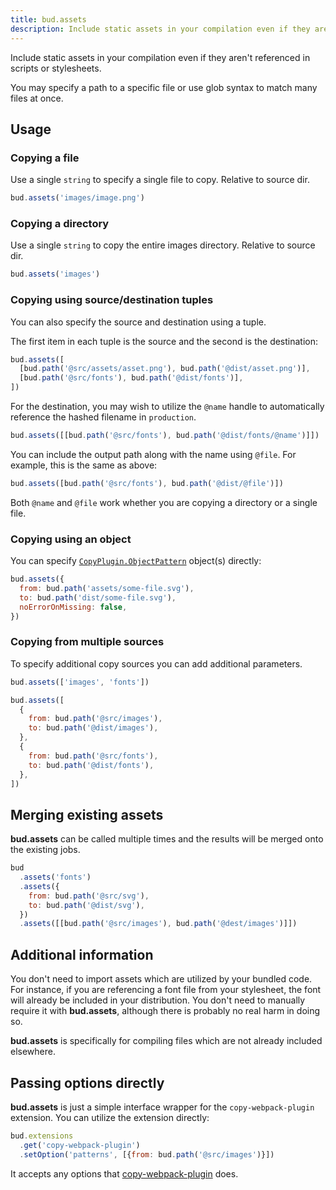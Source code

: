 ```yaml
---
title: bud.assets
description: Include static assets in your compilation even if they aren't referenced in scripts or stylesheets.
---
```


Include static assets in your compilation even if they aren't referenced in scripts or stylesheets.

You may specify a path to a specific file or use glob syntax to match many files at once.

## Usage

### Copying a file

Use a single `string` to specify a single file to copy. Relative to source dir.

```js title='bud.config.js'
bud.assets('images/image.png')
```

### Copying a directory

Use a single `string` to copy the entire images directory. Relative to source dir.

```js title='bud.config.js'
bud.assets('images')
```

### Copying using source/destination tuples

You can also specify the source and destination using a tuple.

The first item in each tuple is the source and the second is the destination:

```js title='bud.config.js'
bud.assets([
  [bud.path('@src/assets/asset.png'), bud.path('@dist/asset.png')],
  [bud.path('@src/fonts'), bud.path('@dist/fonts')],
])
```

For the destination, you may wish to utilize the `@name` handle to automatically reference the hashed filename in `production`.

```js title='bud.config.js'
bud.assets([[bud.path('@src/fonts'), bud.path('@dist/fonts/@name')]])
```

You can include the output path along with the name using `@file`. For example, this is the same as above:

```js title='bud.config.js'
bud.assets([bud.path('@src/fonts'), bud.path('@dist/@file')])
```

Both `@name` and `@file` work whether you are copying a directory or a single file.

### Copying using an object

You can specify [`CopyPlugin.ObjectPattern`](https://github.com/webpack-contrib/copy-webpack-plugin#patterns) object(s) directly:

```js title='bud.config.js'
bud.assets({
  from: bud.path('assets/some-file.svg'),
  to: bud.path('dist/some-file.svg'),
  noErrorOnMissing: false,
})
```

### Copying from multiple sources

To specify additional copy sources you can add additional parameters.

```ts title='bud.config.mjs'
bud.assets(['images', 'fonts'])
```

```js title='bud.config.mjs'
bud.assets([
  {
    from: bud.path('@src/images'),
    to: bud.path('@dist/images'),
  },
  {
    from: bud.path('@src/fonts'),
    to: bud.path('@dist/fonts'),
  },
])
```

## Merging existing assets

**bud.assets** can be called multiple times and the results will be merged onto the existing jobs.

```js title='bud.config.mjs'
bud
  .assets('fonts')
  .assets({
    from: bud.path('@src/svg'),
    to: bud.path('@dist/svg'),
  })
  .assets([[bud.path('@src/images'), bud.path('@dest/images')]])
```

## Additional information

You don't need to import assets which are utilized by your bundled code. For instance,
if you are referencing a font file from your stylesheet, the font will already be included
in your distribution. You don't need to manually require it with **bud.assets**, although
there is probably no real harm in doing so.

**bud.assets** is specifically for compiling files which are not already included elsewhere.

## Passing options directly

**bud.assets** is just a simple interface wrapper for the `copy-webpack-plugin` extension. You can utilize the extension directly:

```js title="bud.config.js"
bud.extensions
  .get('copy-webpack-plugin')
  .setOption('patterns', [{from: bud.path('@src/images')}])
```

It accepts any options that [copy-webpack-plugin](https://www.npmjs.com/package/copy-webpack-plugin) does.
